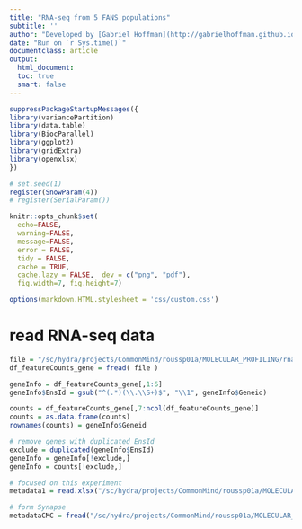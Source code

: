 ```yaml
---
title: "RNA-seq from 5 FANS populations"
subtitle: ''
author: "Developed by [Gabriel Hoffman](http://gabrielhoffman.github.io/)"
date: "Run on `r Sys.time()`"
documentclass: article
output: 
  html_document:
  toc: true
  smart: false
---
```



<!---

cd /hpc/users/hoffmg01/work/cmc_analysis
ml git pandoc
git pull
R


rmarkdown::render("molec_profiling", output_dir='./', intermediates_dir='./')


--->


```r
suppressPackageStartupMessages({
library(variancePartition)
library(data.table)
library(BiocParallel)
library(ggplot2)
library(gridExtra)
library(openxlsx)
})

# set.seed(1)
register(SnowParam(4))
# register(SerialParam())

knitr::opts_chunk$set(
  echo=FALSE,
  warning=FALSE,
  message=FALSE,
  error = FALSE,
  tidy = FALSE,
  cache = TRUE,
  cache.lazy = FALSE,  dev = c("png", "pdf"), 
  fig.width=7, fig.height=7)

options(markdown.HTML.stylesheet = 'css/custom.css')
```

# read RNA-seq data
```r
file = "/sc/hydra/projects/CommonMind/roussp01a/MOLECULAR_PROFILING/rnaseq/step1-merged/featureCount/featureCount.gene.tsv.gz"
df_featureCounts_gene = fread( file )

geneInfo = df_featureCounts_gene[,1:6]
geneInfo$EnsId = gsub("^(.*)(\\.\\S+)$", "\\1", geneInfo$Geneid)

counts = df_featureCounts_gene[,7:ncol(df_featureCounts_gene)]
counts = as.data.frame(counts)
rownames(counts) = geneInfo$Geneid

# remove genes with duplicated EnsId
exclude = duplicated(geneInfo$EnsId)
geneInfo = geneInfo[!exclude,]
geneInfo = counts[!exclude,]


```


```r

# focused on this experiment
metadata1 = read.xlsx("/sc/hydra/projects/CommonMind/roussp01a/MOLECULAR_PROFILING/meta-files/MolecularProfiling_MSSM_120samples_05.24.17-4.xlsx")

# form Synapse
metadataCMC = fread("/sc/hydra/projects/CommonMind/roussp01a/MOLECULAR_PROFILING/meta-files/CMC_METADATA.csv")
```

















